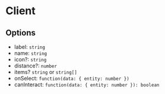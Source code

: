 # Client

## Options

* label: `string`
* name: `string`
* icon?: `string`
* distance?: `number`
* items? `string` or `string[]`
* onSelect: `function(data: { entity: number })`
* canInteract: `function(data: { entity: number }): boolean`